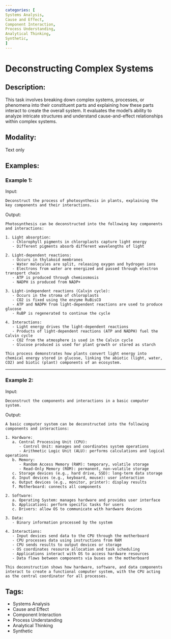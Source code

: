 ```yaml
---
categories: [
Systems Analysis,
Cause and Effect,
Component Interaction,
Process Understanding,
Analytical Thinking,
Synthetic,
]
---
```


# Deconstructing Complex Systems

## Description:
This task involves breaking down complex systems, processes, or phenomena into their constituent parts and explaining how these parts interact to create the overall system. It evaluates the model's ability to analyze intricate structures and understand cause-and-effect relationships within complex systems.

## Modality:
Text only

## Examples:

### Example 1:

Input:

```
Deconstruct the process of photosynthesis in plants, explaining the key components and their interactions.
```

Output:

```
Photosynthesis can be deconstructed into the following key components and interactions:

1. Light absorption:
   - Chlorophyll pigments in chloroplasts capture light energy
   - Different pigments absorb different wavelengths of light

2. Light-dependent reactions:
   - Occurs in thylakoid membranes
   - Water molecules are split, releasing oxygen and hydrogen ions
   - Electrons from water are energized and passed through electron transport chain
   - ATP is produced through chemiosmosis
   - NADPH is produced from NADP+

3. Light-independent reactions (Calvin cycle):
   - Occurs in the stroma of chloroplasts
   - CO2 is fixed using the enzyme RuBisCO
   - ATP and NADPH from light-dependent reactions are used to produce glucose
   - RuBP is regenerated to continue the cycle

4. Interactions:
   - Light energy drives the light-dependent reactions
   - Products of light-dependent reactions (ATP and NADPH) fuel the Calvin cycle
   - CO2 from the atmosphere is used in the Calvin cycle
   - Glucose produced is used for plant growth or stored as starch

This process demonstrates how plants convert light energy into chemical energy stored in glucose, linking the abiotic (light, water, CO2) and biotic (plant) components of an ecosystem.
```

---

### Example 2:

Input:

```
Deconstruct the components and interactions in a basic computer system.
```

Output:

```
A basic computer system can be deconstructed into the following components and interactions:

1. Hardware:
   a. Central Processing Unit (CPU):
      - Control Unit: manages and coordinates system operations
      - Arithmetic Logic Unit (ALU): performs calculations and logical operations
   b. Memory:
      - Random Access Memory (RAM): temporary, volatile storage
      - Read-Only Memory (ROM): permanent, non-volatile storage
   c. Storage devices (e.g., hard drive, SSD): long-term data storage
   d. Input devices (e.g., keyboard, mouse): user interaction
   e. Output devices (e.g., monitor, printer): display results
   f. Motherboard: connects all components

2. Software:
   a. Operating System: manages hardware and provides user interface
   b. Applications: perform specific tasks for users
   c. Drivers: allow OS to communicate with hardware devices

3. Data:
   - Binary information processed by the system

4. Interactions:
   - Input devices send data to the CPU through the motherboard
   - CPU processes data using instructions from RAM
   - CPU sends results to output devices or storage
   - OS coordinates resource allocation and task scheduling
   - Applications interact with OS to access hardware resources
   - Data flows between components via buses on the motherboard

This deconstruction shows how hardware, software, and data components interact to create a functional computer system, with the CPU acting as the central coordinator for all processes.
```

## Tags:
- Systems Analysis
- Cause and Effect
- Component Interaction
- Process Understanding
- Analytical Thinking
- Synthetic
